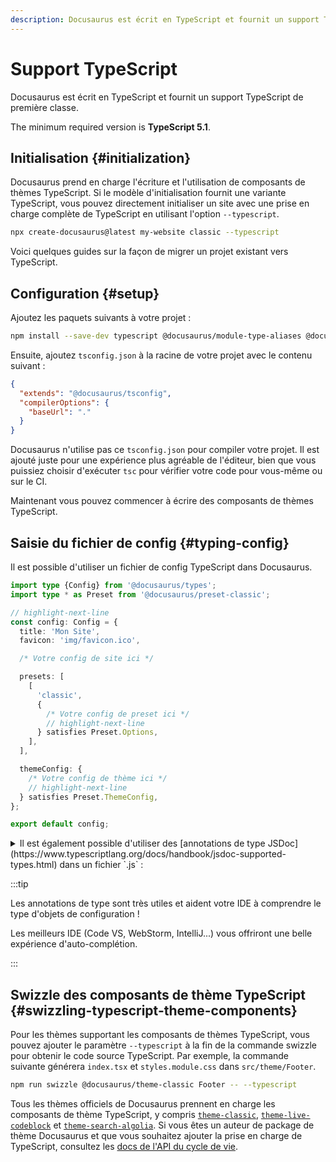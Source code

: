 ```yaml
---
description: Docusaurus est écrit en TypeScript et fournit un support TypeScript de première classe.
---
```


# Support TypeScript

Docusaurus est écrit en TypeScript et fournit un support TypeScript de première classe.

The minimum required version is **TypeScript 5.1**.

## Initialisation {#initialization}

Docusaurus prend en charge l'écriture et l'utilisation de composants de thèmes TypeScript. Si le modèle d'initialisation fournit une variante TypeScript, vous pouvez directement initialiser un site avec une prise en charge complète de TypeScript en utilisant l'option `--typescript`.

```bash
npx create-docusaurus@latest my-website classic --typescript
```

Voici quelques guides sur la façon de migrer un projet existant vers TypeScript.

## Configuration {#setup}

Ajoutez les paquets suivants à votre projet :

```bash npm2yarn
npm install --save-dev typescript @docusaurus/module-type-aliases @docusaurus/tsconfig @docusaurus/types
```

Ensuite, ajoutez `tsconfig.json` à la racine de votre projet avec le contenu suivant :

```json title="tsconfig.json"
{
  "extends": "@docusaurus/tsconfig",
  "compilerOptions": {
    "baseUrl": "."
  }
}
```

Docusaurus n'utilise pas ce `tsconfig.json` pour compiler votre projet. Il est ajouté juste pour une expérience plus agréable de l'éditeur, bien que vous puissiez choisir d'exécuter `tsc` pour vérifier votre code pour vous-même ou sur le CI.

Maintenant vous pouvez commencer à écrire des composants de thèmes TypeScript.

## Saisie du fichier de config {#typing-config}

Il est possible d'utiliser un fichier de config TypeScript dans Docusaurus.

```ts title="docusaurus.config.ts"
import type {Config} from '@docusaurus/types';
import type * as Preset from '@docusaurus/preset-classic';

// highlight-next-line
const config: Config = {
  title: 'Mon Site',
  favicon: 'img/favicon.ico',

  /* Votre config de site ici */

  presets: [
    [
      'classic',
      {
        /* Votre config de preset ici */
        // highlight-next-line
      } satisfies Preset.Options,
    ],
  ],

  themeConfig: {
    /* Votre config de thème ici */
    // highlight-next-line
  } satisfies Preset.ThemeConfig,
};

export default config;
```

<details>
<summary>Il est également possible d'utiliser des [annotations de type JSDoc](https://www.typescriptlang.org/docs/handbook/jsdoc-supported-types.html) dans un fichier `.js` :</summary>

Par défaut, la configuration de Docusaurus TypeScript ne vérifie pas les fichiers JavaScript.

Le commentaire `// @ts-check` garantit que le fichier de configuration est correctement vérifié lors de l'exécution de `npx tsc`.

```js title="docusaurus.config.js"
// highlight-next-line
// @ts-check

// highlight-next-line
/** @type {import('@docusaurus/types').Config} */
const config = {
  tagline: 'Les dinosaures sont sympas',
  favicon: 'img/favicon.ico',

  /* Votre config de site ici */

  presets: [
    [
      '@docusaurus/preset-classic',
      // highlight-next-line
      /** @type {import('@docusaurus/preset-classic').Options} */
      (
        {
          /* Votre config de preset ici */
        }
      ),
    ],
  ],
  themeConfig:
    // highlight-next-line
    /** @type {import('@docusaurus/preset-classic').ThemeConfig} */
    (
      {
        /* Votre config de thème ici */
      }
    ),
};

export default config;
```

</details>

:::tip

Les annotations de type sont très utiles et aident votre IDE à comprendre le type d'objets de configuration !

Les meilleurs IDE (Code VS, WebStorm, IntelliJ...) vous offriront une belle expérience d'auto-complétion.

:::

## Swizzle des composants de thème TypeScript {#swizzling-typescript-theme-components}

Pour les thèmes supportant les composants de thèmes TypeScript, vous pouvez ajouter le paramètre `--typescript` à la fin de la commande swizzle pour obtenir le code source TypeScript. Par exemple, la commande suivante générera `index.tsx` et `styles.module.css` dans `src/theme/Footer`.

```bash npm2yarn
npm run swizzle @docusaurus/theme-classic Footer -- --typescript
```

Tous les thèmes officiels de Docusaurus prennent en charge les composants de thème TypeScript, y compris [`theme-classic`](./api/themes/theme-classic.mdx), [`theme-live-codeblock`](./api/themes/theme-live-codeblock.mdx) et [`theme-search-algolia`](./api/themes/theme-search-algolia.mdx). Si vous êtes un auteur de package de thème Docusaurus et que vous souhaitez ajouter la prise en charge de TypeScript, consultez les [docs de l'API du cycle de vie](./api/plugin-methods/extend-infrastructure.mdx#getTypeScriptThemePath).
